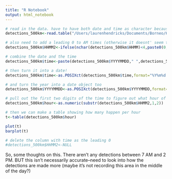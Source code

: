 ```yaml
---
title: "R Notebook"
output: html_notebook
---
```


```r
# read in the data. have to have both date and time as character because they need to be combined before being turned into a time object
detections_500km<-read.table("/Users/laurenhendricks/Documents/Borneo/Ketapang_ClimateFire/mcd14ml_KTG_500km.txt",sep=" ",header=T,colClasses = c("character","character","factor","numeric","numeric","numeric","numeric","integer","numeric","integer","factor"))

# also need to add a leading 0 to AM times (otherwise it doesnt' seem to work)
detections_500km$HHMM2<-ifelse(nchar(detections_500km$HHMM)<4,paste0(0,detections_500km$HHMM),detections_500km$HHMM) 

# combine the date and the time
detections_500km$time<-paste(detections_500km$YYYYMMDD," ",detections_500km$HHMM2)

# then turn it into a date! 
detections_500km$time<-as.POSIXct(detections_500km$time,format="%Y%m%d %H%M")

# and turn the year into a date object too
detections_500km$YYYYMMDD<-as.POSIXct(detections_500km$YYYYMMDD,format="%Y%m%d")

# pull out the first two digits of the time to figure out what hour of the day it is during, and convert that to a number
detections_500km$hour<-as.numeric(substr(detections_500km$HHMM2,1,2))

# then we can make a table showing how many happen per hour
t<-table(detections_500km$hour)

plot(t)
barplot(t)

# delete the column with time as the leading 0
#detections_500km$HHMM2<-NULL
```
So, some thoughts on this. There aren't any detections between 7 AM and 2 PM. BUT this isn't necessarily accurate--need to look into how the detections are made more (maybe it's not recording this area in the middle of the day?)